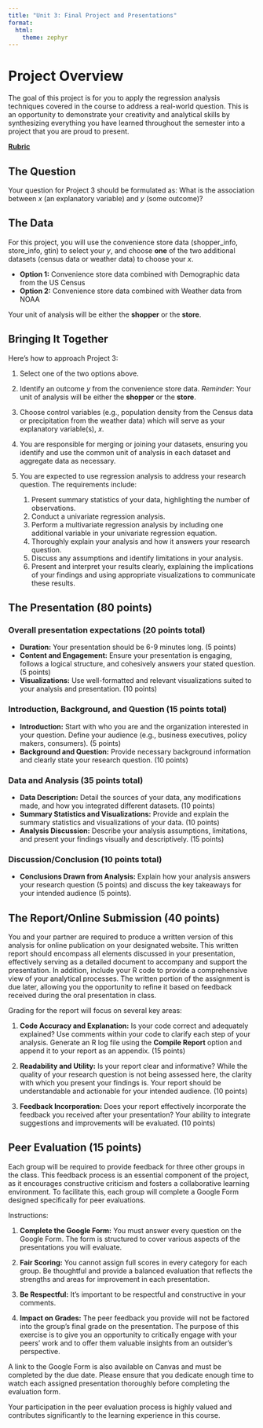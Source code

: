 ```yaml
---
title: "Unit 3: Final Project and Presentations"
format: 
  html:
    theme: zephyr
---
```


# Project Overview

The goal of this project is for you to apply the regression analysis techniques covered in the course to address a real-world question. This is an opportunity to demonstrate your creativity and analytical skills by synthesizing everything you have learned throughout the semester into a project that you are proud to present.

[**Rubric**](project_3_rubric.html)

## The Question

Your question for Project 3 should be formulated as: What is the association between $x$ (an explanatory variable) and $y$ (some outcome)?

## The Data

For this project, you will use the convenience store data (shopper_info, store_info, gtin) to select your $y$, and choose **one** of the two additional datasets (census data or weather data) to choose your $x$.

- **Option 1:** Convenience store data combined with Demographic data from the US Census
- **Option 2:** Convenience store data combined with Weather data from NOAA

Your unit of analysis will be either the **shopper** or the **store**.

## Bringing It Together

Here’s how to approach Project 3:

1. Select one of the two options above.

2. Identify an outcome $y$ from the convenience store data. *Reminder*: Your unit of analysis will be either the **shopper** or the **store**.

3. Choose control variables (e.g., population density from the Census data or precipitation from the weather data) which will serve as your explanatory variable(s), $x$.

4. You are responsible for merging or joining your datasets, ensuring you identify and use the common unit of analysis in each dataset and aggregate data as necessary.

5. You are expected to use regression analysis to address your research question. The requirements include:

    (1) Present summary statistics of your data, highlighting the number of observations.
    (2) Conduct a univariate regression analysis.
    (3) Perform a multivariate regression analysis by including one additional variable in your univariate regression equation.
    (4) Thoroughly explain your analysis and how it answers your research question.
    (5) Discuss any assumptions and identify limitations in your analysis.
    (6) Present and interpret your results clearly, explaining the implications of your findings and using appropriate visualizations to communicate these results.

## The Presentation (80 points)

### Overall presentation expectations (20 points total)

- **Duration:** Your presentation should be 6-9 minutes long. (5 points)
- **Content and Engagement:** Ensure your presentation is engaging, follows a logical structure, and cohesively answers your stated question. (5 points)
- **Visualizations:** Use well-formatted and relevant visualizations suited to your analysis and presentation. (10 points)

### Introduction, Background, and Question (15 points total)

- **Introduction:** Start with who you are and the organization interested in your question. Define your audience (e.g., business executives, policy makers, consumers). (5 points)
- **Background and Question:** Provide necessary background information and clearly state your research question. (10 points)

### Data and Analysis (35 points total)

- **Data Description:** Detail the sources of your data, any modifications made, and how you integrated different datasets. (10 points)
- **Summary Statistics and Visualizations:** Provide and explain the summary statistics and visualizations of your data. (10 points)
- **Analysis Discussion:** Describe your analysis assumptions, limitations, and present your findings visually and descriptively. (15 points)

### Discussion/Conclusion (10 points total)

- **Conclusions Drawn from Analysis:** Explain how your analysis answers your research question (5 points) and discuss the key takeaways for your intended audience (5 points). 

## The Report/Online Submission (40 points)

You and your partner are required to produce a written version of this analysis for online publication on your designated website. This written report should encompass all elements discussed in your presentation, effectively serving as a detailed document to accompany and support the presentation. In addition, include your R code to provide a comprehensive view of your analytical processes. The written portion of the assignment is due later, allowing you the opportunity to refine it based on feedback received during the oral presentation in class.

Grading for the report will focus on several key areas:

1. **Code Accuracy and Explanation:** Is your code correct and adequately explained? Use comments within your code to clarify each step of your analysis. Generate an R log file using the **Compile Report** option and append it to your report as an appendix. (15 points)

2. **Readability and Utility:** Is your report clear and informative? While the quality of your research question is not being assessed here, the clarity with which you present your findings is. Your report should be understandable and actionable for your intended audience. (10 points)

3. **Feedback Incorporation:** Does your report effectively incorporate the feedback you received after your presentation? Your ability to integrate suggestions and improvements will be evaluated. (10 points)

## Peer Evaluation (15 points)

Each group will be required to provide feedback for three other groups in the class. This feedback process is an essential component of the project, as it encourages constructive criticism and fosters a collaborative learning environment. To facilitate this, each group will complete a Google Form designed specifically for peer evaluations.

Instructions:

1. **Complete the Google Form:** You must answer every question on the Google Form. The form is structured to cover various aspects of the presentations you will evaluate.

2. **Fair Scoring:** You cannot assign full scores in every category for each group. Be thoughtful and provide a balanced evaluation that reflects the strengths and areas for improvement in each presentation.

3. **Be Respectful:** It's important to be respectful and constructive in your comments.

4. **Impact on Grades:** The peer feedback you provide will not be factored into the group's final grade on the presentation. The purpose of this exercise is to give you an opportunity to critically engage with your peers' work and to offer them valuable insights from an outsider's perspective.

A link to the Google Form is also available on Canvas and must be completed by the due date. Please ensure that you dedicate enough time to watch each assigned presentation thoroughly before completing the evaluation form.

Your participation in the peer evaluation process is highly valued and contributes significantly to the learning experience in this course.

